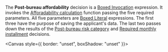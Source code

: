 
<Meta title="Use cases/Loan Originations/Routing Decision Service/Post Bureau Affordability" />

The **Post-bureau affordability** decision is a
[Boxed Invocation](/docs/boxed-expressions-invocation--overview) expression.
It invokes the [Afforadability calculation](/docs/use-cases-loan-originations-functions-affordability-calculation--overview)
function passing the five required parameters. All five parameters are
[Boxed Literal](/docs/boxed-expressions-literal--overview) expressions. The first three have the purpose
of saving the applicant's data. The last two passes down the results of the
[Post-bureau risk category](/docs/use-cases-loan-originations-routing-decision-service-post-bureau-risk-category--overview)
and [Required monthly installment](/docs/use-cases-loan-originations-required-monthly-installment--overview)
decisions.

<Canvas style={{ border: "unset", boxShadow: "unset" }}>
  <PostBureauAffordability />
</Canvas>
